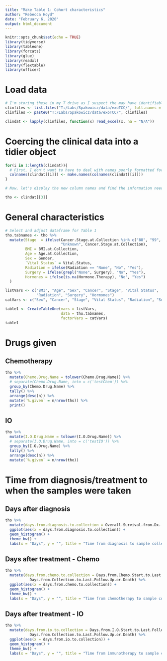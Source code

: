 ```yaml
---
title: "Make Table 1: Cohort characteristics"
author: "Rebecca Hoyd"
date: "February 6, 2020"
output: html_document
---
```


```r
knitr::opts_chunk$set(echo = TRUE)
library(tidyverse)
library(tableone)
library(forcats)
library(glue)
library(readxl)
library(flextable)
library(officer)
```

# Load data
```r
# I'm storing these in my T drive as I suspect the may have identifiable information
clinfiles <- list.files("T:/Labs/Spakowicz/data/exoTCC/", full.names = F, "_Spakowicz")
clinfiles <- paste0("T:/Labs/Spakowicz/data/exoTCC/", clinfiles)

clindat <- lapply(clinfiles, function(x) read_excel(x, na = "N/A"))


```


# Coercing the clinical data into a tidier object
```r

for(i in 1:length(clindat)){
  # First, I don't want to have to deal with names poorly formatted for R. 
  colnames(clindat[[i]]) <- make.names(colnames(clindat[[i]]))
}

# Now, let's display the new column names and find the information needed for the table

tho <- clindat[[3]]
```

# General characteristics

```r

# Select and adjust dataframe for Table 1
tho.tabnames <- tho %>%
  mutate(Stage  = ifelse(Cancer.Stage.at.Collection %in% c("88", "99", "undeterm.") , 
                         "Unknown", Cancer.Stage.at.Collection),
         BMI = BMI.at.Collection,
         Age = Age.at.Collection,
         Sex = Gender,
         `Vital Status` = Vital.Status,
         Radiation = ifelse(Radiation == "None", "No", "Yes"),
         Surgery = ifelse(grepl("None", Surgery), "No", "Yes"),
         Hormones = ifelse(is.na(Hormone.Therapy), "No", "Yes")
  )
```

```r
listVars <- c("BMI", "Age", "Sex", "Cancer", "Stage", "Vital Status",
              "Radiation", "Surgery", "Hormones")
catVars <- c("Sex", "Cancer", "Stage", "Vital Status", "Radiation", "Surgery", "Hormones")
```

```r
table1 <- CreateTableOne(vars = listVars,
                         data = tho.tabnames,
                         factorVars = catVars)
table1
```

# Drugs given

## Chemotherapy
```r

tho %>% 
  mutate(Chemo.Drug.Name = tolower(Chemo.Drug.Name)) %>%
  # separate(Chemo.Drug.Name, into = c('testChem')) %>%
  group_by(Chemo.Drug.Name) %>%
  tally() %>%
  arrange(desc(n)) %>%
  mutate(`%.given` = n/nrow(tho)) %>%
  print()
```


## IO

```r

tho %>%
  mutate(I.O.Drug.Name = tolower(I.O.Drug.Name)) %>%
  # separate(I.O.Drug.Name, into = c('testIO')) %>%
  group_by(I.O.Drug.Name) %>%
  tally() %>%
  arrange(desc(n)) %>%
  mutate(`%.given` = n/nrow(tho))
```


# Time from diagnosis/treatment to when the samples were taken

## Days after diagnosis


```r
tho %>%
  mutate(days.from.diagnosis.to.collection = Overall.Survival.from.Dx..days. - Days.from.Collection.to.Last.Follow.Up.or.Death) %>%
  ggplot(aes(x = days.from.diagnosis.to.collection)) +
  geom_histogram() +
  theme_bw() +
  labs(x = "Days", y = "", title = "Time from diagnosis to sample collection")
```

## Days after treatment - Chemo

```r
tho %>%
  mutate(days.from.chemo.to.collection = Days.from.Chemo.Start.to.Last.Follow.Up.or.Death -
           Days.from.Collection.to.Last.Follow.Up.or.Death) %>%
  ggplot(aes(x = days.from.chemo.to.collection)) +
  geom_histogram() +
  theme_bw() +
  labs(x = "Days", y = "", title = "Time from chemotherapy to sample collection")
```

## Days after treatment - IO

```r
tho %>%
  mutate(days.from.io.to.collection = Days.from.I.O.Start.to.Last.Follow.Up.or.Death -
           Days.from.Collection.to.Last.Follow.Up.or.Death) %>%
  ggplot(aes(x = days.from.io.to.collection)) +
  geom_histogram() +
  theme_bw() +
  labs(x = "Days", y = "", title = "Time from immunotherapy to sample collection")
```
